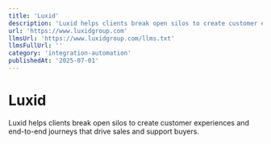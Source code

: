 ```yaml
---
title: 'Luxid'
description: 'Luxid helps clients break open silos to create customer experiences and end-to-end journeys that drive sales and support buyers.'
url: 'https://www.luxidgroup.com'
llmsUrl: 'https://www.luxidgroup.com/llms.txt'
llmsFullUrl: ''
category: 'integration-automation'
publishedAt: '2025-07-01'
---
```


# Luxid

Luxid helps clients break open silos to create customer experiences and end-to-end journeys that drive sales and support buyers.

